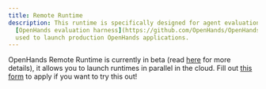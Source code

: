 ```yaml
---
title: Remote Runtime
description: This runtime is specifically designed for agent evaluation purposes only through the
  [OpenHands evaluation harness](https://github.com/OpenHands/OpenHands/tree/main/evaluation). It should not be
  used to launch production OpenHands applications.
---
```


OpenHands Remote Runtime is currently in beta (read [here](https://runtime.all-hands.dev/) for more details),
it allows you to launch runtimes in parallel in the cloud. Fill out
[this form](https://docs.google.com/forms/d/e/1FAIpQLSckVz_JFwg2_mOxNZjCtr7aoBFI2Mwdan3f75J_TrdMS1JV2g/viewform) to
apply if you want to try this out!
